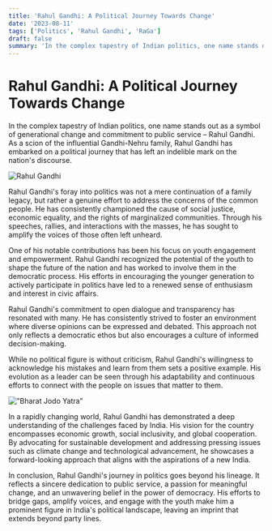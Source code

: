 ```yaml
---
title: 'Rahul Gandhi: A Political Journey Towards Change'
date: '2023-08-11'
tags: ['Politics', 'Rahul Gandhi', 'RaGa']
draft: false
summary: 'In the complex tapestry of Indian politics, one name stands out as a symbol of generational change and commitment to public service – Rahul Gandhi.'
---
```


# Rahul Gandhi: A Political Journey Towards Change

In the complex tapestry of Indian politics, one name stands out as a symbol of generational change and commitment to public service – Rahul Gandhi. As a scion of the influential Gandhi-Nehru family, Rahul Gandhi has embarked on a political journey that has left an indelible mark on the nation's discourse.

![Rahul Gandhi](https://static.theprint.in/wp-content/uploads/2023/08/Rahul-Gandhi.jpg "Rahul Gandhi")

Rahul Gandhi's foray into politics was not a mere continuation of a family legacy, but rather a genuine effort to address the concerns of the common people. He has consistently championed the cause of social justice, economic equality, and the rights of marginalized communities. Through his speeches, rallies, and interactions with the masses, he has sought to amplify the voices of those often left unheard.

One of his notable contributions has been his focus on youth engagement and empowerment. Rahul Gandhi recognized the potential of the youth to shape the future of the nation and has worked to involve them in the democratic process. His efforts in encouraging the younger generation to actively participate in politics have led to a renewed sense of enthusiasm and interest in civic affairs.

Rahul Gandhi's commitment to open dialogue and transparency has resonated with many. He has consistently strived to foster an environment where diverse opinions can be expressed and debated. This approach not only reflects a democratic ethos but also encourages a culture of informed decision-making.

While no political figure is without criticism, Rahul Gandhi's willingness to acknowledge his mistakes and learn from them sets a positive example. His evolution as a leader can be seen through his adaptability and continuous efforts to connect with the people on issues that matter to them.

!["Bharat Jodo Yatra"](https://images.thequint.com/thequint%2F2022-11%2Fd9bd6164-7ce4-4f08-9d5a-39c7fd00bc56%2Fbharat_jodo_yatra_women.jpg?auto=format%2Ccompress&fmt=webp&width=720&w=1200 "Bharat Jodo Yatra")

In a rapidly changing world, Rahul Gandhi has demonstrated a deep understanding of the challenges faced by India. His vision for the country encompasses economic growth, social inclusivity, and global cooperation. By advocating for sustainable development and addressing pressing issues such as climate change and technological advancement, he showcases a forward-looking approach that aligns with the aspirations of a new India.

In conclusion, Rahul Gandhi's journey in politics goes beyond his lineage. It reflects a sincere dedication to public service, a passion for meaningful change, and an unwavering belief in the power of democracy. His efforts to bridge gaps, amplify voices, and engage with the youth make him a prominent figure in India's political landscape, leaving an imprint that extends beyond party lines.